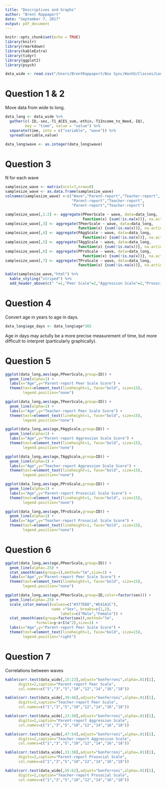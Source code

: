```yaml
---
title: "Descriptives and Graphs"
author: "Brent Rappaport"
date: "September 7, 2017"
output: pdf_document
---
```


```r
knitr::opts_chunk$set(echo = TRUE)
library(knitr)
library(rmarkdown)
library(kableExtra)
library(tidyr)
library(ggplot2)
library(psych)
```

```r
data_wide <- read.csv("/Users/BrentRappaport/Box Sync/WashU/Classes/Longtudinal Methods/1-descriptives-and-graphs-brappaport/Rappaport_data.csv")
```

# Question 1 & 2
Move data from wide to long.
```r
data_long <- data_wide %>% 
  gather(c(-ID,-sex,-T1_ACES_sum,-ethin,-T1Income_to_Need,-IQ), 
         key = "time", value = "value") %>% 
  separate(time, into = c("variable", "wave")) %>%
  spread(variable,value)

data_long$wave <- as.integer(data_long$wave)
```

# Question 3
N for each wave
```r
samplesize_wave <- matrix(ncol=7,nrow=8)
samplesize_wave <- as.data.frame(samplesize_wave)
colnames(samplesize_wave) <-c("Wave","Parent-report","Teacher-report",
                              "Parent-report","Teacher-report",
                              "Parent-report","Teacher-report")

samplesize_wave[,1:2] <- aggregate(PPeerScale ~ wave, data=data_long, 
                                   function(x) {sum(!is.na(x))}, na.action=NULL)
samplesize_wave[,3] <- aggregate(TPeerScale ~ wave, data=data_long, 
                                 function(x) {sum(!is.na(x))}, na.action=NULL)[2]
samplesize_wave[,4] <- aggregate(PAggScale ~ wave, data=data_long, 
                                   function(x) {sum(!is.na(x))}, na.action=NULL)[2]
samplesize_wave[,5] <- aggregate(TAggScale ~ wave, data=data_long, 
                                 function(x) {sum(!is.na(x))}, na.action=NULL)[2]
samplesize_wave[,6] <- aggregate(PProScale ~ wave, data=data_long, 
                                   function(x) {sum(!is.na(x))}, na.action=NULL)[2]
samplesize_wave[,7] <- aggregate(TProScale ~ wave, data=data_long, 
                                 function(x) {sum(!is.na(x))}, na.action=NULL)[2]

kable(samplesize_wave,"html") %>%
  kable_styling("striped") %>%
  add_header_above(c(" "=1,"Peer Scale"=2,"Aggression Scale"=2,"Prosocial Scale"=2))
```

# Question 4
Convert age in years to age in days.
```r
data_long$age_days <- data_long$age*365
```
Age in days may actully be a more precise measurement of time, but more difficult to interpret (particularly graphically).

# Question 5
```r
ggplot(data_long,aes(age,PPeerScale,group=ID)) +
  geom_line(alpha=1) +
  labs(x="Age",y="Parent-report Peer Scale Score") +
  theme(text=element_text(lineheight=1, face="bold", size=15), 
        legend.position="none")

ggplot(data_long,aes(age,TPeerScale,group=ID)) +
  geom_line(alpha=1) +
  labs(x="Age",y="Teacher-report Peer Scale Score") +
  theme(text=element_text(lineheight=1, face="bold", size=15), 
        legend.position="none")

ggplot(data_long,aes(age,PAggScale,group=ID)) +
  geom_line(alpha=1) +
  labs(x="Age",y="Parent-report Aggression Scale Score") +
  theme(text=element_text(lineheight=1, face="bold", size=15), 
        legend.position="none")

ggplot(data_long,aes(age,TAggScale,group=ID)) +
  geom_line(alpha=1) +
  labs(x="Age",y="Teacher-report Aggression Scale Score") +
  theme(text=element_text(lineheight=1, face="bold", size=15), 
        legend.position="none")

ggplot(data_long,aes(age,PProScale,group=ID)) +
  geom_line(alpha=1) +
  labs(x="Age",y="Parent-report Prosocial Scale Score") +
  theme(text=element_text(lineheight=1, face="bold", size=15), 
        legend.position="none")

ggplot(data_long,aes(age,TProScale,group=ID)) +
  geom_line(alpha=1) +
  labs(x="Age",y="Teacher-report Prosocial Scale Score") +
  theme(text=element_text(lineheight=1, face="bold", size=15), 
        legend.position="none")
```

# Question 6
```r
ggplot(data_long,aes(age,PPeerScale,group=ID)) +
  geom_line(alpha=.25) +
  stat_smooth(aes(group=1),method="lm",size=1) +
  labs(x="Age",y="Parent-report Peer Scale Score") +
  theme(text=element_text(lineheight=1, face="bold", size=15), 
        legend.position="none")

ggplot(data_long,aes(age,PPeerScale,group=ID,color=factor(sex))) +
  geom_line(alpha=.25) +
  scale_color_manual(values=c("#377EB8","#E41A1C"),
                     name ="Sex", breaks=c(1,2),
                         labels=c("Male","Female")) +
  stat_smooth(aes(group=factor(sex)),method="lm",
              formula=y~x+I(x^2),size=1) +
  labs(x="Age",y="Parent-report Peer Scale Score") +
  theme(text=element_text(lineheight=1, face="bold", size=15), 
        legend.position="right")
```

# Question 7
Correlations between waves
```r
kable(corr.test(data_wide[,15:22],adjust="bonferroni",alpha=.01)[1],
      digits=2,caption="Parent-report Peer Scale",
      col.names=c("1","3","5","10","12","14","16","18"))

kable(corr.test(data_wide[,39:46],adjust="bonferroni",alpha=.01)[1],
      digits=2,caption="Teacher-report Peer Scale",
      col.names=c("1","3","5","10","12","14","16","18"))

kable(corr.test(data_wide[,23:30],adjust="bonferroni",alpha=.01)[1],
      digits=2,caption="Parent-report Aggression Scale",
      col.names=c("1","3","5","10","12","14","16","18"))

kable(corr.test(data_wide[,47:54],adjust="bonferroni",alpha=.01)[1],
      digits=2,caption="Teacher-report Aggression Scale",
      col.names=c("1","3","5","10","12","14","16","18"))

kable(corr.test(data_wide[,31:38],adjust="bonferroni",alpha=.01)[1],
      digits=2,caption="Parent-report Prosocial Scale",
      col.names=c("1","3","5","10","12","14","16","18"))

kable(corr.test(data_wide[,55:62],adjust="bonferroni",alpha=.01)[1],
      digits=2,caption="Teacher-report Prosocial Scale",
      col.names=c("1","3","5","10","12","14","16","18"))
```
